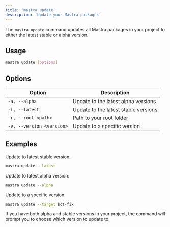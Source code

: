 ```yaml
---
title: 'mastra update'
description: 'Update your Mastra packages'
---
```


The `mastra update` command updates all Mastra packages in your project to either the latest stable or alpha version.

## Usage

```bash
mastra update [options]
```

## Options

| Option | Description |
|--------|-------------|
| `-a, --alpha` | Update to the latest alpha versions |
| `-l, --latest` | Update to the latest stable versions |
| `-r, --root <path>` | Path to your root folder |
| `-v, --version <version>` | Update to a specific version |

## Examples

Update to latest stable version:
```bash
mastra update --latest
```

Update to latest alpha version:
```bash
mastra update --alpha
```

Update to a specific version:
```bash
mastra update --target hot-fix
```

If you have both alpha and stable versions in your project, the command will prompt you to choose which version to update to.
